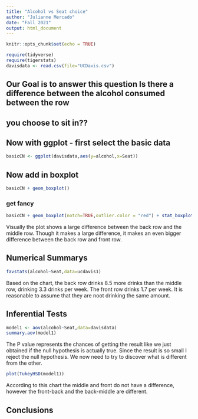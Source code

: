 ```yaml
---
title: "Alcohol vs Seat choice"
author: "Julianne Mercado"
date: "Fall 2021"
output: html_document
---
```


```r
knitr::opts_chunk$set(echo = TRUE)
```

```r
require(tidyverse)
require(tigerstats)
davisdata <- read.csv(file="UCDavis.csv")
```
## Our Goal is to answer this question Is there a difference between the alcohol consumed between the row
## you choose to sit in??

## Now with ggplot - first select the basic data

```r
basicCN <- ggplot(davisdata,aes(y=alcohol,x=Seat))
```
## Now add in boxplot

```r
basicCN + geom_boxplot()
```
  
  
### get fancy  

```r
basicCN + geom_boxplot(notch=TRUE,outlier.color = "red") + stat_boxplot(geom ='errorbar') + labs(title="Fancy notch boxplot \n with 2 lines")
```

Visually the plot shows a large difference between the back row and the middle row. Though it makes a large difference, it makes an even bigger difference between the back row and front row.  

## Numerical Summarys 
```r
favstats(alcohol~Seat,data=ucdavis1)
```

Based on the chart, the back row drinks 8.5 more drinks than the middle row, drinking 3.3 drinks per week. The front row drinks 1.7 per week. It is reasonable to assume that they are noot drinking the same amount. 

## Inferential Tests
```r
model1 <- aov(alcohol~Seat,data=davisdata)
summary.aov(model1)
```
The P value represents the chances of getting the result like we just obtained if the null hypothesis is actually true. Since the result is so small I reject the null hypothesis. 
We now need to try to discover what is different from the other. 
```r
plot(TukeyHSD(model1))
```

According to this chart the middle and front do not have a difference, however the front-back and the back-middle are different. 

## Conclusions


